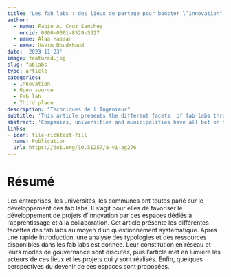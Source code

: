 ```yaml
---
title: "Les fab labs : des lieux de partage pour booster l’innovation"
author:
  - name: Fabio A. Cruz Sanchez
    orcid: 0000-0001-8529-5327
  - name: Alaa Hassan
  - name: Hakim Boudahoud
date: '2023-11-23'
image: featured.jpg
slug: fablabs
type: article
categories:
  - Innovation 
  - Open source 
  - Fab lab 
  - Third place
description: "Techniques de l'Ingenieur"
subtitle: 'This article presents the different facets  of fab labs through a systematic questioning.'
abstract: 'Companies, universities and municipalities have all bet on the development of  fab labs. They want to promote the development of innovation projects through these  spaces dedicated to learning and collaboration. This article presents the different facets  of fab labs through a systematic questioning. After a quick introduction, an analysis of the  typologies and resources available in fab labs is given. Their networking and modes of  governance are discussed, then the article highlights the actors of these spaces and the  projects that are realized within them. Finally, some perspectives on the future of these  spaces are proposed.'
links:
- icon: file-richtext-fill
  name: Publication
  url: https://doi.org/10.51257/a-v1-ag276
---
```



# Résumé

Les entreprises, les universités, les communes ont toutes parié sur le  développement des fab labs. Il s'agit pour elles de favoriser le développement de projets  d'innovation par ces espaces dédiés à l’apprentissage et à la collaboration. Cet article  présente les différentes facettes des fab labs au moyen d’un questionnement  systématique. Après une rapide introduction, une analyse des typologies et des  ressources disponibles dans les fab labs est donnée. Leur constitution en réseau et leurs  modes de gouvernance sont discutés, puis l’article met en lumière les acteurs de ces  lieux et les projets qui y sont réalisés. Enfin, quelques perspectives du devenir de ces  espaces sont proposées.